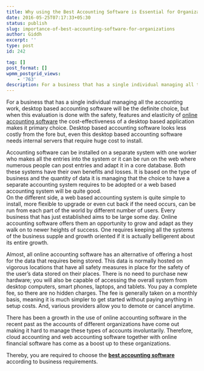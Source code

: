 ```yaml
---
title: Why using the Best Accounting Software is Essential for Organizations
date: 2016-05-25T07:17:33+05:30
status: publish
slug: importance-of-best-accounting-software-for-organizations
author: Giddh
excerpt: ''
type: post
id: 242

tag: []
post_format: []
wpmm_postgrid_views:
    - '763'
description: For a business that has a single individual managing all the accounting work, desktop based accounting software will be the definite choice,
---
```

For a business that has a single individual managing all the accounting work, desktop based accounting software will be the definite choice, but when this evaluation is done with the safety, features and elasticity of [online accounting software](https://giddh.com) the cost-effectiveness of a desktop based application makes it primary choice. Desktop based accounting software looks less costly from the fore but, even this desktop based accounting software needs internal servers that require huge cost to install.

Accounting software can be installed on a separate system with one worker who makes all the entries into the system or it can be run on the web where numerous people can post entries and adapt it in a core database. Both these systems have their own benefits and losses. It is based on the type of business and the quantity of data it is managing that the choice to have a separate accounting system requires to be adopted or a web based accounting system will be quite good.  
On the different side, a web based accounting system is quite simple to install, more flexible to upgrade or even cut back if the need occurs, can be run from each part of the world by different number of users. Every business that has just established aims to be large some day. Online accounting software offers them an opportunity to grow and adapt as they walk on to newer heights of success. One requires keeping all the systems of the business supple and growth oriented if it is actually belligerent about its entire growth.

Almost, all online accounting software has an alternative of offering a host for the data that requires being stored. This data is normally hosted on vigorous locations that have all safety measures in place for the safety of the user’s data stored on their places. There is no need to purchase new hardware; you will also be capable of accessing the overall system from desktop computers, smart phones, laptops, and tablets. You pay a complete fee, so there are no hidden charges. The fee is generally taken on a monthly basis, meaning it is much simpler to get started without paying anything in setup costs. And, various providers allow you to demote or cancel anytime.

There has been a growth in the use of online accounting software in the recent past as the accounts of different organizations have come out making it hard to manage these types of accounts involuntarily. Therefore, cloud accounting and web accounting software together with online financial software has come as a boost up to these organizations.

Thereby, you are required to choose the [**best accounting software**](https://giddh.com) according to business requirements.